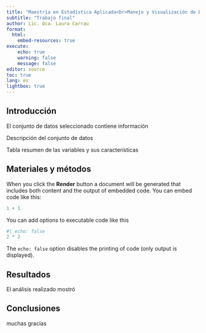 ```yaml
---
title: "Maestría en Estadística Aplicada<br>Manejo y Visualización de Datos"
subtitle: "Trabajo final"
author: Lic. Qca. Laura Carrau
format: 
  html:
    embed-resources: true
execute:
    echo: true
    warning: false
    message: false
editor: source
toc: true
lang: es
lightbox: true
---
```


## Introducción

El conjunto de datos seleccionado contiene información

Descripción del conjunto de datos

Tabla resumen de las variables y sus características

## Materiales y métodos

When you click the **Render** button a document will be generated that includes both content and the output of embedded code. You can embed code like this:

```r
1 + 1
```

You can add options to executable code like this

```r
#| echo: false
2 * 2
```

The `echo: false` option disables the printing of code (only output is displayed).

## Resultados

El análisis realizado mostró 

## Conclusiones

muchas gracias

